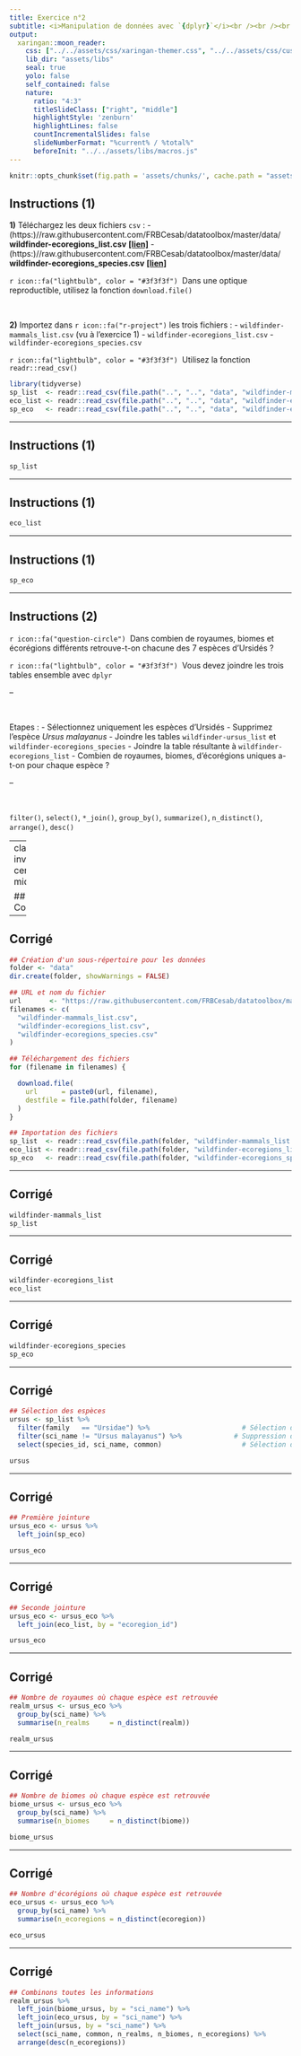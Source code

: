 ```yaml
---
title: Exercice n°2
subtitle: <i>Manipulation de données avec `{dplyr}`</i><br /><br /><br /><br />
output:
  xaringan::moon_reader:
    css: ["../../assets/css/xaringan-themer.css", "../../assets/css/custom.css"]
    lib_dir: "assets/libs"
    seal: true
    yolo: false
    self_contained: false
    nature:
      ratio: "4:3"
      titleSlideClass: ["right", "middle"]
      highlightStyle: 'zenburn'
      highlightLines: false
      countIncrementalSlides: false
      slideNumberFormat: "%current% / %total%"
      beforeInit: "../../assets/libs/macros.js"
---
```


```r
knitr::opts_chunk$set(fig.path = 'assets/chunks/', cache.path = "assets/cache/")
```



## Instructions (1)

**1)** Téléchargez les deux fichiers `csv` :
- (https:)//raw.githubusercontent.com/FRBCesab/datatoolbox/master/data/
**wildfinder-ecoregions_list.csv** [**[lien]**](https://raw.githubusercontent.com/FRBCesab/datatoolbox/master/data/wildfinder-ecoregions_list.csv)
- (https:)//raw.githubusercontent.com/FRBCesab/datatoolbox/master/data/
**wildfinder-ecoregions_species.csv** [**[lien]**](https://raw.githubusercontent.com/FRBCesab/datatoolbox/master/data/wildfinder-ecoregions_species.csv)

`r icon::fa("lightbulb", color = "#3f3f3f")` &nbsp;Dans une optique reproductible, utilisez la fonction `download.file()`

<br />

**2)** Importez dans `r icon::fa("r-project")` les trois fichiers :
- `wildfinder-mammals_list.csv` (vu à l'exercice 1)
- `wildfinder-ecoregions_list.csv`
- `wildfinder-ecoregions_species.csv`

`r icon::fa("lightbulb", color = "#3f3f3f")` &nbsp;Utilisez la fonction `readr::read_csv()`


```r
library(tidyverse)
sp_list  <- readr::read_csv(file.path("..", "..", "data", "wildfinder-mammals_list.csv"))
eco_list <- readr::read_csv(file.path("..", "..", "data", "wildfinder-ecoregions_list.csv"))
sp_eco   <- readr::read_csv(file.path("..", "..", "data", "wildfinder-ecoregions_species.csv"))
```



---

## Instructions (1)

```r
sp_list
```



---

## Instructions (1)

```r
eco_list
```



---

## Instructions (1)

```r
sp_eco
```


---

## Instructions (2)

`r icon::fa("question-circle")` &nbsp;Dans combien de royaumes, biomes et écorégions différents retrouve-t-on chacune des 7 espèces d'Ursidés ?

`r icon::fa("lightbulb", color = "#3f3f3f")` &nbsp;Vous devez joindre les trois tables ensemble avec `dplyr`


--

<br />

Etapes :
- Sélectionnez uniquement les espèces d'Ursidés
- Supprimez l'espèce _Ursus malayanus_
- Joindre les tables `wildfinder-ursus_list` et `wildfinder-ecoregions_species`
- Joindre la table résultante à `wildfinder-ecoregions_list`
- Combien de royaumes, biomes, d'écorégions uniques a-t-on pour chaque espèce ?

--

<br />

`filter()`, `select()`, `*_join()`, `group_by()`, `summarize()`, `n_distinct()`,
`arrange()`, `desc()`



---
class: inverse, center, middle

## Correction


---

## Corrigé

```r
## Création d'un sous-répertoire pour les données
folder <- "data"
dir.create(folder, showWarnings = FALSE)

## URL et nom du fichier
url       <- "https://raw.githubusercontent.com/FRBCesab/datatoolbox/master/data/"
filenames <- c(
  "wildfinder-mammals_list.csv",
  "wildfinder-ecoregions_list.csv",
  "wildfinder-ecoregions_species.csv"
)

## Téléchargement des fichiers
for (filename in filenames) {

  download.file(
    url      = paste0(url, filename),
    destfile = file.path(folder, filename)
  )
}

## Importation des fichiers
sp_list  <- readr::read_csv(file.path(folder, "wildfinder-mammals_list.csv"))
eco_list <- readr::read_csv(file.path(folder, "wildfinder-ecoregions_list.csv"))
sp_eco   <- readr::read_csv(file.path(folder, "wildfinder-ecoregions_species.csv"))
```




---

## Corrigé

```r
wildfinder-mammals_list
sp_list
```



---

## Corrigé

```r
wildfinder-ecoregions_list
eco_list
```



---

## Corrigé

```r
wildfinder-ecoregions_species
sp_eco
```



---

## Corrigé

```r
## Sélection des espèces
ursus <- sp_list %>%
  filter(family   == "Ursidae") %>%                       # Sélection des Ursidés
  filter(sci_name != "Ursus malayanus") %>%             # Suppression du synonyme
  select(species_id, sci_name, common)                    # Sélection de colonnes
```

```r
ursus
```



---

## Corrigé

```r
## Première jointure
ursus_eco <- ursus %>%
  left_join(sp_eco)
```

```r
ursus_eco
```



---

## Corrigé

```r
## Seconde jointure
ursus_eco <- ursus_eco %>%
  left_join(eco_list, by = "ecoregion_id")
```

```r
ursus_eco
```



---

## Corrigé

```r
## Nombre de royaumes où chaque espèce est retrouvée
realm_ursus <- ursus_eco %>%
  group_by(sci_name) %>%
  summarise(n_realms     = n_distinct(realm))
```

```r
realm_ursus
```


---

## Corrigé

```r
## Nombre de biomes où chaque espèce est retrouvée
biome_ursus <- ursus_eco %>%
  group_by(sci_name) %>%
  summarise(n_biomes     = n_distinct(biome))
```

```r
biome_ursus
```


---

## Corrigé

```r
## Nombre d'écorégions où chaque espèce est retrouvée
eco_ursus <- ursus_eco %>%
  group_by(sci_name) %>%
  summarise(n_ecoregions = n_distinct(ecoregion))
```

```r
eco_ursus
```


---

## Corrigé

```r
## Combinons toutes les informations
realm_ursus %>%
  left_join(biome_ursus, by = "sci_name") %>%
  left_join(eco_ursus, by = "sci_name") %>%
  left_join(ursus, by = "sci_name") %>%
  select(sci_name, common, n_realms, n_biomes, n_ecoregions) %>%
  arrange(desc(n_ecoregions))
```
